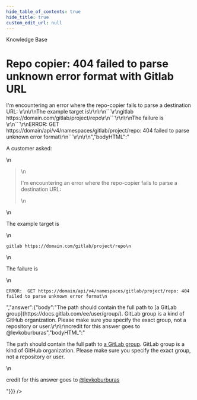 ```yaml
---
hide_table_of_contents: true
hide_title: true
custom_edit_url: null
---
```



<head>
  <link rel="canonical" href="https://github.com/gruntwork-io/knowledge-base/discussions/97" />
</head>

<CenterLayout>
<span className="searchCategory">Knowledge Base</span>
<h1>Repo copier: 404 failed to parse unknown error format with Gitlab URL</h1>
<GitHub discussion={{"id":"D_kwDOF8slf84AOQ48","number":97,"author":{"login":"zackproser"},"title":"Repo copier: 404 failed to parse unknown error format with Gitlab URL","body":"A customer asked: \r\n\r\n> I'm encountering an error where the repo-copier fails to parse a destination URL: \r\n\r\nThe example target is\r\n\r\n```\r\ngitlab https://domain.com/gitlab/project/repo\r\n```\r\n\r\nThe failure is \r\n```\r\nERROR:  GET https://domain/api/v4/namespaces/gitlab/project/repo: 404 failed to parse unknown error format\r\n```\r\n\r\n","bodyHTML":"<p dir=\"auto\">A customer asked:</p>\n<blockquote>\n<p dir=\"auto\">I'm encountering an error where the repo-copier fails to parse a destination URL:</p>\n</blockquote>\n<p dir=\"auto\">The example target is</p>\n<div class=\"snippet-clipboard-content notranslate position-relative overflow-auto\" data-snippet-clipboard-copy-content=\"gitlab https://domain.com/gitlab/project/repo\"><pre class=\"notranslate\"><code class=\"notranslate\">gitlab https://domain.com/gitlab/project/repo\n</code></pre></div>\n<p dir=\"auto\">The failure is</p>\n<div class=\"snippet-clipboard-content notranslate position-relative overflow-auto\" data-snippet-clipboard-copy-content=\"ERROR:  GET https://domain/api/v4/namespaces/gitlab/project/repo: 404 failed to parse unknown error format\"><pre class=\"notranslate\"><code class=\"notranslate\">ERROR:  GET https://domain/api/v4/namespaces/gitlab/project/repo: 404 failed to parse unknown error format\n</code></pre></div>","answer":{"body":"The path should contain the full path to [a GitLab group](https://docs.gitlab.com/ee/user/group/). GitLab group is a kind of GitHub organization. Please make sure you specify the exact group, not a repository or user.\r\n\r\ncredit for this answer goes to @levkoburburas","bodyHTML":"<p dir=\"auto\">The path should contain the full path to <a href=\"https://docs.gitlab.com/ee/user/group/\" rel=\"nofollow\">a GitLab group</a>. GitLab group is a kind of GitHub organization. Please make sure you specify the exact group, not a repository or user.</p>\n<p dir=\"auto\">credit for this answer goes to <a class=\"user-mention notranslate\" data-hovercard-type=\"user\" data-hovercard-url=\"/users/levkoburburas/hovercard\" data-octo-click=\"hovercard-link-click\" data-octo-dimensions=\"link_type:self\" href=\"https://github.com/levkoburburas\">@levkoburburas</a></p>"}}} />

</CenterLayout>
  

<!-- ##DOCS-SOURCER-START
{
  "sourcePlugin": "github-discussions",
  "hash": "2f7a76de6439e2866198c5c9b4487e1d"
}
##DOCS-SOURCER-END -->
